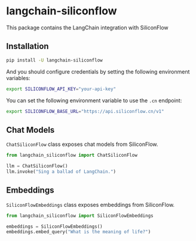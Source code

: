 # langchain-siliconflow

This package contains the LangChain integration with SiliconFlow

## Installation

```bash
pip install -U langchain-siliconflow
```

And you should configure credentials by setting the following environment variables:

```bash
export SILICONFLOW_API_KEY="your-api-key"
```

You can set the following environment variable to use the `.cn` endpoint:

```bash
export SILICONFLOW_BASE_URL="https://api.siliconflow.cn/v1"
```

## Chat Models

`ChatSiliconFlow` class exposes chat models from SiliconFlow.

```python
from langchain_siliconflow import ChatSiliconFlow

llm = ChatSiliconFlow()
llm.invoke("Sing a ballad of LangChain.")
```

## Embeddings

`SiliconFlowEmbeddings` class exposes embeddings from SiliconFlow.

```python
from langchain_siliconflow import SiliconFlowEmbeddings

embeddings = SiliconFlowEmbeddings()
embeddings.embed_query("What is the meaning of life?")
```
